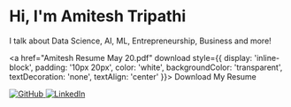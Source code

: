 # Hi, I'm Amitesh Tripathi

I talk about Data Science, AI, ML, Entrepreneurship, Business and more!

<a href="Amitesh Resume May 20.pdf" download style={{ display: 'inline-block', padding: '10px 20px', color: 'white', backgroundColor: 'transparent', textDecoration: 'none', textAlign: 'center' }}>
  Download My Resume
</a>

<div style={{ display: 'flex', justifyContent: 'left', gap: '1rem' }}>
  <a href="https://github.com/theamiteshtripathi" target="_blank" rel="noopener noreferrer">
    <img src="githublogo.png" alt="GitHub" style={{ width: '40px' }} />
  </a>
  <a href="https://linkedin.com/in/theamiteshtripathi" target="_blank" rel="noopener noreferrer">
    <img src="linkedinlogo.png" alt="LinkedIn" style={{ width: '40px' }} />
  </a>
</div>
